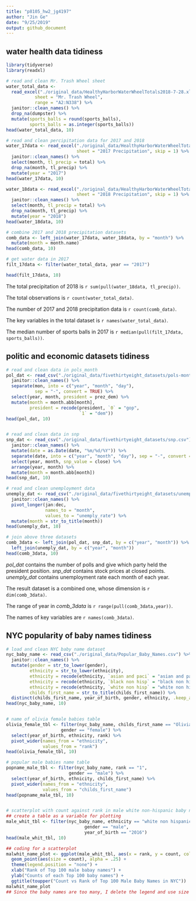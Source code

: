 ```yaml
---
title: "p8105_hw2_jg4197"
author: "Jin Ge"
date: "9/25/2019"
output: github_document
---
```


## water health data tidiness

```r
library(tidyverse)
library(readxl)

# read and clean Mr. Trash Wheel sheet
water_total_data <- 
  read_excel("./original_data/HealthyHarborWaterWheelTotals2018-7-28.xlsx",
           sheet = "Mr. Trash Wheel",
           range = "A2:N338") %>% 
  janitor::clean_names() %>% 
  drop_na(dumpster) %>% 
  mutate(sports_balls = round(sports_balls),
         sports_balls = as.integer(sports_balls))
head(water_total_data, 10)

# read and clean percipitation data for 2017 and 2018
water_17data <- read_excel("./original_data/HealthyHarborWaterWheelTotals2018-7-28.xlsx",
                           sheet = "2017 Precipitation", skip = 1) %>% 
  janitor::clean_names() %>% 
  select(month, tl_precip = total) %>% 
  drop_na(month, tl_precip) %>% 
  mutate(year = "2017")
head(water_17data, 10)

water_18data <- read_excel("./original_data/HealthyHarborWaterWheelTotals2018-7-28.xlsx",
                           sheet = "2018 Precipitation", skip = 1) %>% 
  janitor::clean_names() %>% 
  select(month, tl_precip = total) %>% 
  drop_na(month, tl_precip) %>% 
  mutate(year = "2018")
head(water_18data, 10)

# combine 2017 and 2018 precipitation datasets
comb_data <- left_join(water_17data, water_18data, by = "month") %>% 
  mutate(month = month.name)
head(comb_data, 10)

# get water data in 2017
filt_17data <- filter(water_total_data, year == "2017")

head(filt_17data, 10)


```
The total precipitation of 2018 is `r sum(pull(water_18data, tl_precip))`.

The total observations is `r count(water_total_data)`.

The number of 2017 and 2018 precipitation data is `r count(comb_data)`.

The key variables in the total dataset is `r names(water_total_data)`.

The median number of sports balls in 2017 is `r median(pull(filt_17data, sports_balls))`.


## politic and economic datasets tidiness

```r
# read and clean data in pols_month
pol_dat <- read_csv("./original_data/fivethirtyeight_datasets/pols-month.csv") %>% 
  janitor::clean_names() %>% 
  separate(mon, into = c("year", "month", "day"), 
           sep = "-", convert = TRUE) %>%
  select(year, month, president = prez_dem) %>% 
  mutate(month = month.abb[month],
         president = recode(president, `0` = "gop",
                            `1` = "dem"))
head(pol_dat, 10)


# read and clean data in snp
snp_dat <- read_csv("./original_data/fivethirtyeight_datasets/snp.csv") %>%
  janitor::clean_names() %>% 
  mutate(date = as.Date(date, "%m/%d/%Y")) %>% 
  separate(date, into = c("year", "month", "day"), sep = "-", convert = TRUE) %>% 
  select(year, month, snp_value = close) %>% 
  arrange(year, month) %>% 
  mutate(month = month.abb[month]) 
head(snp_dat, 10)

# read and clean unemployment data
unemply_dat <- read_csv("./original_data/fivethirtyeight_datasets/unemployment.csv") %>% 
  janitor::clean_names() %>% 
  pivot_longer(jan:dec,
               names_to = "month",
               values_to = "unemply_rate") %>% 
  mutate(month = str_to_title(month))
head(unemply_dat, 10)

# join above three datasets
comb_3data <- left_join(pol_dat, snp_dat, by = c("year", "month")) %>% 
  left_join(unemply_dat, by = c("year", "month"))
head(comb_3data, 10)
```

*pol_dat* contains the number of polls and give which party held the president position. *snp_dat* contains stock prices at closed points. *unemply_dat* contains unemployment rate each month of each year. 

The result dataset is a combined one, whose dimension is `r dim(comb_3data)`. 

The range of year in *comb_3data* is `r range(pull(comb_3data,year))`. 

The names of key variables are `r names(comb_3data)`.


## NYC popularity of baby names tidiness

```r
# load and clean NYC baby name dataset
nyc_baby_name <- read_csv("./original_data/Popular_Baby_Names.csv") %>% 
  janitor::clean_names() %>% 
  mutate(gender = str_to_lower(gender),
         ethnicity = str_to_lower(ethnicity),
         ethnicity = recode(ethnicity, `asian and paci` = "asian and pacific islander"),
         ethnicity = recode(ethnicity, `black non hisp` = "black non hispanic"),
         ethnicity = recode(ethnicity, `white non hisp` = "white non hispanic"),
         childs_first_name = str_to_title(childs_first_name)) %>% 
  distinct(childs_first_name, year_of_birth, gender, ethnicity, .keep_all = TRUE)
head(nyc_baby_name, 10)


# name of olivia female babies table
olivia_female_tbl <- filter(nyc_baby_name, childs_first_name == "Olivia",
                     gender == "female") %>% 
  select(year_of_birth, ethnicity, rank) %>% 
  pivot_wider(names_from = "ethnicity",
              values_from = "rank") 
head(olivia_female_tbl, 10)

# popular male babies name table
popname_male_tbl <- filter(nyc_baby_name, rank == "1",
                        gender == "male") %>% 
  select(year_of_birth, ethnicity, childs_first_name) %>% 
  pivot_wider(names_from = "ethnicity",
              values_from = "childs_first_name")
head(popname_male_tbl, 10)


# scatterplot with count against rank in male white non-hispanic baby name
## create a table as a variable for plotting
male_whit_tbl <- filter(nyc_baby_name, ethnicity == "white non hispanic",
                              gender == "male", 
                              year_of_birth == "2016")
head(male_whit_tbl, 10)

## coding for a scatterplot
malwhit_name_plot <- ggplot(male_whit_tbl, aes(x = rank, y = count, color = "blue")) + 
  geom_point(aes(size = count), alpha = .25) + 
  theme(legend.position = "none") +
  xlab("Rank of Top 100 male babay names") +
  ylab("Counts of each Top 100 baby names") +
  ggtitle(toupper("Count vs Rank of Top 100 Male Baby Names in NYC"))
malwhit_name_plot
## Since the baby names are too many, I delete the legend and use size of point to show different names in the scatterplot

```

